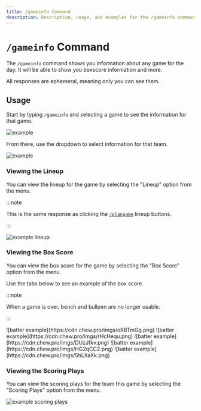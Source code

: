```yaml
---
title: /gameinfo Command
description: Description, usage, and examples for the /gameinfo command for the MLB Game Feed Discord bot
---
```



# `/gameinfo` Command

The `/gameinfo` command shows you information about any game for the day. It will be able to show you boxscore information and more.

All responses are ephemeral, meaning only you can see them.

## Usage

Start by typing `/gameinfo` and selecting a game to see the information for that game.

![example](https://cdn.chew.pro/imgs/lInstpf.png)

From there, use the dropdown to select information for that team.

![example](https://cdn.chew.pro/imgs/YAnKN7b.png)

### Viewing the Lineup

You can view the lineup for the game by selecting the "Lineup" option from the menu.

:::note

This is the same response as clicking the [`/plangame`](./plangame) lineup buttons.

:::

![example lineup](https://cdn.chew.pro/imgs/e7l8II9.png)

### Viewing the Box Score

You can view the box score for the game by selecting the "Box Score" option from the menu.

Use the tabs below to see an example of the box score.

:::note

When a game is over, bench and bullpen are no longer usable.

:::

<Tabs>
  <TabItem value="Batters">![batter example](https://cdn.chew.pro/imgs/oRBTmGg.png)</TabItem>
  <TabItem value="Pitchers">![batter example](https://cdn.chew.pro/imgs/rHcHequ.png)</TabItem>
  <TabItem value="Bench">![batter example](https://cdn.chew.pro/imgs/DUzJfkv.png)</TabItem>
  <TabItem value="Bullpen">![batter example](https://cdn.chew.pro/imgs/HG2qCC2.png)</TabItem>
  <TabItem value="Info">![batter example](https://cdn.chew.pro/imgs/5hLXaXk.png)</TabItem>
</Tabs>

### Viewing the Scoring Plays

You can view the scoring plays for the team this game by selecting the "Scoring Plays" option from the menu.

![example scoring plays](https://cdn.chew.pro/imgs/47lmdCT.png)
